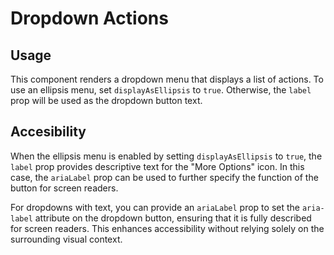 

<Meta of={DropdownActionsStories} />

# Dropdown Actions

## Usage

This component renders a dropdown menu that displays a list of actions. To use an ellipsis menu, set `displayAsEllipsis` to `true`. Otherwise, the `label` prop will be used as the dropdown button text.

## Accesibility

When the ellipsis menu is enabled by setting `displayAsEllipsis` to `true`, the `label` prop provides descriptive text for the "More Options" icon. In this case, the `ariaLabel` prop can be used to further specify the function of the button for screen readers.

For dropdowns with text, you can provide an `ariaLabel` prop to set the `aria-label` attribute on the dropdown button, ensuring that it is fully described for screen readers. This enhances accessibility without relying solely on the surrounding visual context.

<Primary />
<Controls />
<Stories />

